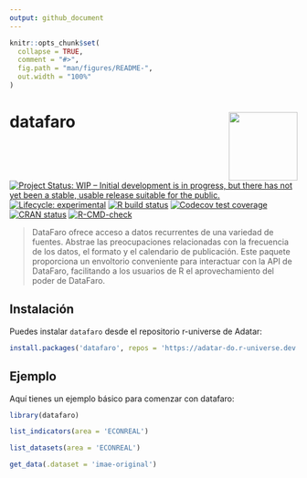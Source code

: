 ```yaml
---
output: github_document
---
```


<!-- README.md is generated from README.Rmd. Please edit that file -->

```r
knitr::opts_chunk$set(
  collapse = TRUE,
  comment = "#>",
  fig.path = "man/figures/README-",
  out.width = "100%"
)
```

# datafaro <img src="man/figures/logo.png" align="right" height="120" alt="" />

<!-- badges: start -->
[![Project Status: WIP – Initial development is in progress, but there has not yet been a stable, usable release suitable for the public.](https://www.repostatus.org/badges/latest/wip.svg)](https://www.repostatus.org/#wip)
[![Lifecycle: experimental](https://img.shields.io/badge/lifecycle-experimental-orange.svg)](https://www.tidyverse.org/lifecycle/#experimental)
[![R build status](https://github.com/datafaro/datafaroR/workflows/R-CMD-check/badge.svg)](https://github.com/datafaro/datafaroR/actions)
[![Codecov test coverage](https://codecov.io/gh/datafaro/datafaroR/branch/master/graph/badge.svg)](https://codecov.io/gh/datafaro/datafaroR?branch=main)
[![CRAN status](https://www.r-pkg.org/badges/version/datafaro)](https://CRAN.R-project.org/package=datafaro)
[![R-CMD-check](https://github.com/Datafaro/datafaroR/actions/workflows/R-CMD-check.yaml/badge.svg)](https://github.com/Datafaro/datafaroR/actions/workflows/R-CMD-check.yaml)
<!-- badges: end -->

> DataFaro ofrece acceso a datos recurrentes de una variedad de fuentes. Abstrae las preocupaciones relacionadas con la frecuencia de los datos, el formato y el calendario de publicación. Este paquete proporciona un envoltorio conveniente para interactuar con la API de DataFaro, facilitando a los usuarios de R el aprovechamiento del poder de DataFaro.

## Instalación

Puedes instalar `datafaro` desde el repositorio r-universe de Adatar:

``` r
install.packages('datafaro', repos = 'https://adatar-do.r-universe.dev')
```

## Ejemplo

Aquí tienes un ejemplo básico para comenzar con datafaro:

```r
library(datafaro)

list_indicators(area = 'ECONREAL')

list_datasets(area = 'ECONREAL')

get_data(.dataset = 'imae-original')
```
